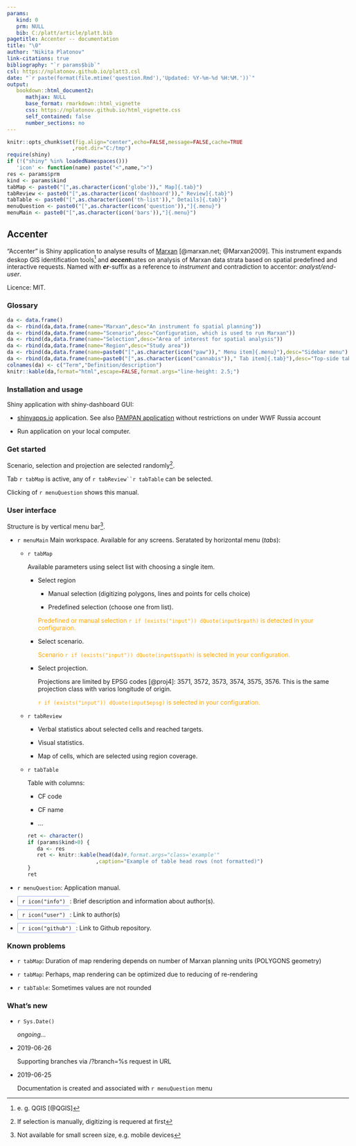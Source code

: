 ```yaml
---
params:
   kind: 0
   prm: NULL
   bib: C:/platt/article/platt.bib
pagetitle: Accenter -- documentation
title: "\0"
author: "Nikita Platonov"
link-citations: true
bibliography: "`r params$bib`"
csl: https://nplatonov.github.io/platt3.csl
date: "`r paste(format(file.mtime('question.Rmd'),'Updated: %Y-%m-%d %H:%M.'))`"
output:
   bookdown::html_document2:
      mathjax: NULL
      base_format: rmarkdown::html_vignette
      css: https://nplatonov.github.io/html_vignette.css
      self_contained: false
      number_sections: no
---
```


<style>
   body {
      margin: 1em auto;
      max-width: 790px;
   }
   .references {
      margin-top: 3em;
   }
   table td, table th {
      padding: 3px 12px;
   }
   .tab, .menu {
      padding: 2px 10px;
      border: 1px solid #9ae;
      border-radius: 3px;
   }
   .tab {
      border-bottom-style: none;
   }
   .menu {
      border-right-style: none;
   }
   td .menu, td .tab {
      line-height: 1.8;
   }
   .example {
      color: orange;
      display: `r ifelse(params$kind==0,"none","inline")`
   }
</style>

```r
knitr::opts_chunk$set(fig.align="center",echo=FALSE,message=FALSE,cache=TRUE
                     ,root.dir="C:/tmp")
require(shiny)
if (!("shiny" %in% loadedNamespaces()))
   'icon' <- function(name) paste("<",name,">")
res <- params$prm
kind <- params$kind
tabMap <- paste0("[",as.character(icon('globe'))," Map]{.tab}")
tabReview <- paste0("[",as.character(icon('dashboard'))," Review]{.tab}")
tabTable <- paste0("[",as.character(icon('th-list'))," Details]{.tab}")
menuQuestion <- paste0("[",as.character(icon('question')),"]{.menu}")
menuMain <- paste0("[",as.character(icon('bars')),"]{.menu}")
```

## Accenter


"Accenter" is Shiny application to analyse results of [Marxan](http://marxan.net/) [@marxan.net; @Marxan2009]. This instrument expands deskop GIS identification tools^[e. g. QGIS [@QGIS]] and ***accent***uates on analysis of Marxan data strata based on spatial predefined and interactive requests. Named with ***er***-suffix as a reference to *instrument* and contradiction to accentor: *analyst/end-user*.

Licence: MIT.

### Glossary

```r
da <- data.frame()
da <- rbind(da,data.frame(name="Marxan",desc="An instrument fo spatial planning"))
da <- rbind(da,data.frame(name="Scenario",desc="Configuration, which is used to run Marxan"))
da <- rbind(da,data.frame(name="Selection",desc="Area of interest for spatial analysis"))
da <- rbind(da,data.frame(name="Region",desc="Study area"))
da <- rbind(da,data.frame(name=paste0("[",as.character(icon("paw"))," Menu item]{.menu}"),desc="Sidebar menu"))
da <- rbind(da,data.frame(name=paste0("[",as.character(icon("cannabis"))," Tab item]{.tab}"),desc="Top-side tabs"))
colnames(da) <- c("Term","Definition/description")
knitr::kable(da,format="html",escape=FALSE,format.args="line-height: 2.5;")
```

### Installation and usage

Shiny application with shiny-dashboard GUI:

+ [shinyapps.io](#) application. See also [PAMPAN application](https://wwfrussia.shinyapps.io/platini) without restrictions on under WWF Russia account

+ Run application on your local computer.

### Get started

Scenario, selection and projection are selected randomly^[If selection is manually, digitizing is requered at first].

Tab `r tabMap` is active, any of `r tabReview``r tabTable` can be selected.

Clicking of `r menuQuestion` shows this manual.

### User interface

Structure is by vertical menu bar^[Not available for small screen size, e\.g\. mobile devices].

+ `r menuMain` Main workspace. Available for any screens. Seratated by horizontal menu (*tabs*):
   
   + `r tabMap`
   
      Available parameters using select list with choosing a single item.
      
      + Select region

         + Manual selection (digitizing polygons, lines and points for cells choice)

         + Predefined selection (choose one from list).
      
         [Predefined or manual selection `r if (exists("input")) dQuote(input$rpath)` is detected in your configuraion.]{.example}
      + Select scenario.
        
        [Scenario `r if (exists("input")) dQuote(input$spath)` is selected in your configuration.]{.example}
      
      + Select projection.
      
        Projections are limited by EPSG codes [@proj4]: 3571, 3572, 3573, 3574, 3575, 3576. This is the same projection class with varios longitude of origin.
        
        [`r if (exists("input")) dQuote(input$epsg)` is selected in your configuration.]{.example}

   
   + `r tabReview`
      
      + Verbal statistics about selected cells and reached targets.
      
      + Visual statistics.
      
      + Map of cells, which are selected using region coverage.
   
   + `r tabTable`
      
      Table with columns:

      + CF code
      
      + CF name

      + ...
     
      ```r
      ret <- character()
      if (params$kind>0) {
         da <- res
         ret <- knitr::kable(head(da)#,format.args="class='example'"
                            ,caption="Example of table head rows (not formatted)")
      }
      ret
      ```


+ `r menuQuestion`: Application manual.

+ [`r icon("info")`]{.menu}: Brief description and information about author(s).

+ [`r icon("user")`]{.menu}: Link to author(s)

+ [`r icon("github")`]{.menu}: Link to Github repository.

### Known problems

+ `r tabMap`: Duration of map rendering depends on number of Marxan planning units (POLYGONS geometry)

+ `r tabMap`: Perhaps, map rendering can be optimized due to reducing of re-rendering

+ `r tabTable`: Sometimes values are not rounded

### What's new

+ `r Sys.Date()`

  *ongoing...*

+ 2019-06-26

  Supporting branches via /?branch=%s request in URL

+ 2019-06-25

  Documentation is created and associated with `r menuQuestion` menu
